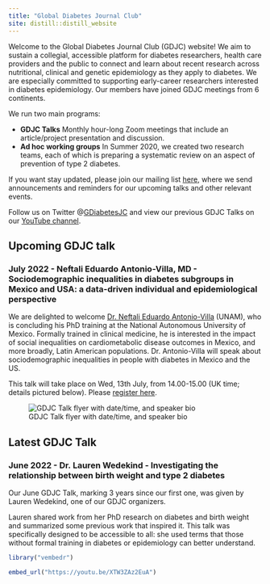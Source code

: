 ```yaml
---
title: "Global Diabetes Journal Club"
site: distill::distill_website
---
```


Welcome to the Global Diabetes Journal Club (GDJC) website! We aim to sustain a collegial, accessible platform for diabetes researchers, health care providers and the public to connect and learn about recent research across nutritional, clinical and genetic epidemiology as they apply to diabetes. We are especially committed to supporting early-career researchers interested in diabetes epidemiology. Our members have joined GDJC meetings from 6 continents. 

We run two main programs:

  - **GDJC Talks** Monthly hour-long Zoom meetings that include an article/project presentation and discussion. 
  - **Ad hoc working groups** In Summer 2020, we created two research teams, each of which is preparing a systematic review on an aspect of prevention of type 2 diabetes. 
  
If you want stay updated, please join our mailing list [here](https://groups.google.com/g/global-diabetes-journal-club), where we send announcements and reminders for our upcoming talks and other relevant events.

Follow us on Twitter @[GDiabetesJC](https://twitter.com/gdiabetesjc) and view our previous GDJC Talks on our [YouTube channel](https://www.youtube.com/channel/UCdBbu7haaggcoJqmhEx8cdg).

## Upcoming GDJC talk

### July 2022 - Neftali Eduardo Antonio-Villa, MD - Sociodemographic inequalities in diabetes subgroups in Mexico and USA: a data-driven individual and epidemiological perspective

We are delighted to welcome [Dr. Neftali Eduardo Antonio-Villa](https://loop.frontiersin.org/people/1092901/overview) (UNAM), who is concluding his PhD training at the National Autonomous University of Mexico. Formally trained in clinical medicine, he is interested in the impact of social inequalities on cardiometabolic disease outcomes in Mexico, and more broadly, Latin American populations. Dr. Antonio-Villa will speak about sociodemographic inequalities in people with diabetes in Mexico and the US.

This talk will take place on Wed, 13th July, from 14.00-15.00 (UK time; details pictured below). Please [register here](https://nih.zoomgov.com/meeting/register/vJItcuysqjgjHL9XjO5YXuoXI8hktgU4KjY).

![GDJC Talk flyer with date/time, and speaker bio](images/Antonio-Villa_GDJC_13Jul2022.JPG)

## Latest GDJC Talk

### June 2022 - Dr. Lauren Wedekind - Investigating the relationship between birth weight and type 2 diabetes
Our June GDJC Talk, marking 3 years since our first one, was given by Lauren Wedekind, one of our GDJC organizers. 

Lauren shared work from her PhD research on diabetes and birth weight and summarized some previous work that inspired it. This talk was specifically designed to be accessible to all: she used terms that those without formal training in diabetes or epidemiology can better understand. 

```r

library("vembedr")

embed_url("https://youtu.be/XTW3ZAz2EuA")

```

